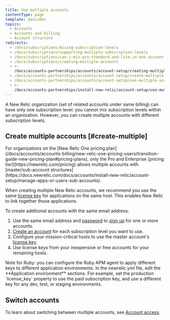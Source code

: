 ```yaml
---
title: Use multiple accounts
contentType: page
template: basicDoc
topics:
  - Accounts
  - Accounts and billing
  - Account structure
redirects:
  - /docs/subscriptions/mixing-subscription-levels
  - /docs/subscriptions/supporting-multiple-subscription-levels
  - /docs/subscriptions/can-i-mix-pro-standard-and-lite-in-one-account
  - /docs/subscriptions/creating-multiple-accounts
  - >-
    /docs/accounts-partnerships/accounts/account-setup/creating-multiple-accounts
  - /docs/accounts-partnerships/accounts/account-setup/create-multiple-accounts
  - /docs/accounts-partnerships/accounts/account-setup/use-multiple-accounts
  - >-
    /docs/accounts-partnerships/install-new-relic/account-setup/use-multiple-accounts
---
```


A New Relic organization (set of related accounts under same billing) can have only one subscription level: you cannot mix subscription levels within an organization. However, you can create multiple accounts with different subscription levels.

## Create multiple accounts [#create-multiple]

<Callout variant="important">
  For organizations on the [New Relic One pricing plan](/docs/accounts/accounts-billing/new-relic-one-pricing-users/transition-guide-new-pricing-plan#pricing-plans), only the Pro and Enterprise [pricing tier](https://newrelic.com/pricing) allows multiple accounts with [master/sub-account structures](https://docs.newrelic.com/docs/accounts/install-new-relic/account-setup/manage-apps-or-users-sub-accounts).
</Callout>

When creating multiple New Relic accounts, we recommend you use the same [license key](/docs/accounts/install-new-relic/account-setup/license-key) for applications on the same host. This enables New Relic to link together those applications.

To create additional accounts with the same email address:

1. Use the same email address and [password](/docs/subscriptions/account-user-settings#requirements) to [sign up](http://newrelic.com/signup) for one or more accounts.
2. [Create an account](/docs/accounts-partnerships/accounts/account-setup/create-your-new-relic-account) for each subscription level you want to use.
3. Configure your mission-critical hosts to use the master account's [license key](/docs/accounts-partnerships/accounts/account-setup/license-key).
4. Use license keys from your inexpensive or free accounts for your remaining hosts.

<Callout variant="tip">
  Note for Ruby: you can configure the Ruby APM agent to apply different keys to different application environments. In the newrelic.yml file, edit the **Application environment** sections. For example, set the production `license_key` property to use the paid subscription key, and use a different key for any dev, test, or staging environments.
</Callout>

## Switch accounts

To learn about switching between multiple accounts, see [Account access](/docs/accounts/accounts-billing/general-account-settings/factors-affecting-access-features-data#account-access).
